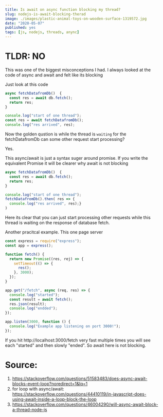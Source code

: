 ```yaml
---
title: Is await on async function blocking my thread?
slug: nodejs-is-await-blocking-therad
image: ./images/plastic-animal-toys-on-wooden-surface-1319572.jpg
date: "2020-05-07"
published: yes
tags: [js, nodejs, threads, anync]
---
```



# TLDR: NO

This was one of the biggest misconceptions I had. I always looked at the code of async and await and felt like its blocking

Just look at this code

<CodeDivWrapper>

```js
async fetchDatafromDb()  {
  const res = await db.fetch();
  return res;
}

console.log("start of one thread");
const res = await fetchDatafromDb();
console.log("res arrived", res);
```

</CodeDivWrapper>

Now the golden qustion is while the thread is `waiting` for the fetchDatafromDb can some other request start processing?

Yes.

This async/await is just a syntax suger around promise. If you write the equivalent Promise it will be clearer why await is not blocking

<CodeDivWrapper>

```js
async fetchDatafromDb()  {
  const res = await db.fetch();
  return res;
}

console.log("start of one thread");
fetchDatafromDb().then( res => {
  console.log("res arrived", res);}
)
```

</CodeDivWrapper>

Here its clear that you can just start processing other requests while this thread is waiting on the response of database fetch.

Another pracitcal example. This one page server

<CodeDivWrapper>

```js
const express = require("express");
const app = express();

function fetch() {
  return new Promise((res, rej) => {
    setTimeout(() => {
      res();
    }, 3000);
  });
}

app.get("/fetch", async (req, res) => {
  console.log("started");
  const result = await fetch();
  res.json(result);
  console.log("endded");
});

app.listen(3000, function () {
  console.log("Example app listening on port 3000!");
});
```

</CodeDivWrapper>

If you hit http://localhost:3000/fetch very fast multiple times you will see each "started" and then slowly "ended". So await here is not blocking.

# Source:

1. https://stackoverflow.com/questions/51583483/does-async-await-blocks-event-loop?noredirect=1&lq=1
2. for loop with async/await: https://stackoverflow.com/questions/44410119/in-javascript-does-using-await-inside-a-loop-block-the-loop
3. https://stackoverflow.com/questions/46004290/will-async-await-block-a-thread-node-js
